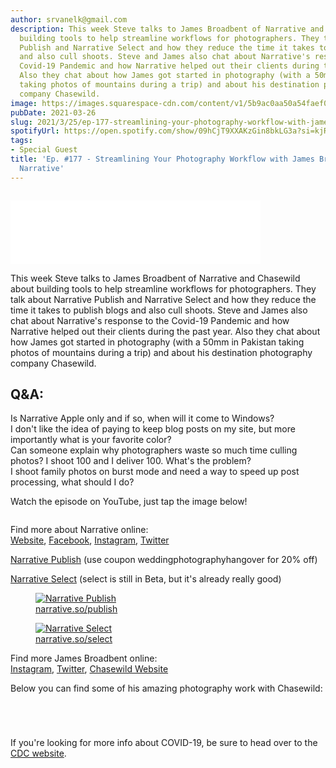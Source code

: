 ```yaml
---
author: srvanelk@gmail.com
description: This week Steve talks to James Broadbent of Narrative and Chasewild about
  building tools to help streamline workflows for photographers. They talk about Narrative
  Publish and Narrative Select and how they reduce the time it takes to publish blogs
  and also cull shoots. Steve and James also chat about Narrative's response to the
  Covid-19 Pandemic and how Narrative helped out their clients during the past year.
  Also they chat about how James got started in photography (with a 50mm in Pakistan
  taking photos of mountains during a trip) and about his destination photography
  company Chasewild.
image: https://images.squarespace-cdn.com/content/v1/5b9ac0aa50a54faef024c950/1616723766973-4KRMGJNZ8Z4UQFI6HNYP/James+Broadbent+Helicopter_FIX.jpg?format=original
pubDate: 2021-03-26
slug: 2021/3/25/ep-177-streamlining-your-photography-workflow-with-james-broadbent-of-narrative
spotifyUrl: https://open.spotify.com/show/09hCjT9XXAKzGin8bkLG3a?si=kjRZvQ1JTb6Ov3HVzSSlWA
tags:
- Special Guest
title: 'Ep. #177 - Streamlining Your Photography Workflow with James Broadbent of
  Narrative'
---
```


<figure>
  <img
    src="https://images.squarespace-cdn.com/content/v1/5b9ac0aa50a54faef024c950/1616723766973-4KRMGJNZ8Z4UQFI6HNYP/James+Broadbent+Helicopter_FIX.jpg?format=original"
    alt=""
  />
</figure>
<iframe
  class="embedly-embed"
  src="//cdn.embedly.com/widgets/media.html?src=https%3A%2F%2Fanchor.fm%2Fweddingphotohangover%2Fembed%2Fepisodes%2FEp--177---Streamlining-Your-Photography-Workflow-with-James-Broadbent-of-Narrative-eth7fs&display_name=Anchor+FM+Inc.&url=https%3A%2F%2Fanchor.fm%2Fweddingphotohangover%2Fepisodes%2FEp--177---Streamlining-Your-Photography-Workflow-with-James-Broadbent-of-Narrative-eth7fs&image=https%3A%2F%2Fd3t3ozftmdmh3i.cloudfront.net%2Fproduction%2Fpodcast_uploaded_episode400%2F805714%2F805714-1616721484925-7c93276d49c7d.jpg&key=61d05c9d54e8455ea7a9677c366be814&type=text%2Fhtml&schema=anchor&wmode=opaque"
  width="400"
  height="102"
  scrolling="no"
  title="Anchor FM Inc. embed"
  frameborder="0"
  allow="autoplay; fullscreen"
  allowfullscreen="true"
></iframe>

This week Steve talks to James Broadbent of Narrative and Chasewild about building tools to help streamline workflows for photographers. They talk about Narrative Publish and Narrative Select and how they reduce the time it takes to publish blogs and also cull shoots. Steve and James also chat about Narrative's response to the Covid-19 Pandemic and how Narrative helped out their clients during the past year. Also they chat about how James got started in photography (with a 50mm in Pakistan taking photos of mountains during a trip) and about his destination photography company Chasewild.

## Q&A:

Is Narrative Apple only and if so, when will it come to Windows?  
I don't like the idea of paying to keep blog posts on my site, but more importantly what is your favorite color?  
Can someone explain why photographers waste so much time culling photos? I shoot 100 and I deliver 100. What's the problem?  
I shoot family photos on burst mode and need a way to speed up post processing, what should I do?

Watch the episode on YouTube, just tap the image below!

<figure>
  <img
    src="https://images.squarespace-cdn.com/content/v1/5b9ac0aa50a54faef024c950/1616760019549-U7QGZLOXE21I0GTJ7MWV/Narrative_YT_Thumbnail.jpg"
    alt=""
  />
</figure>

Find more about Narrative online:  
[Website](https://narrative.so/), [Facebook](https://www.facebook.com/narrativeapp/), [Instagram](https://www.instagram.com/narrativeapp/), [Twitter](https://twitter.com/narrativeapp)

[Narrative Publish](https://narrative.so/publish) (use coupon weddingphotographyhangover for 20% off)

[Narrative Select](https://narrative.so/select) (select is still in Beta, but it's already really good)

<figure>
  <a
    href="https://narrative.so/publish"
    target="_blank"
    rel="noopener noreferrer"
  >
    <img
      src="https://images.squarespace-cdn.com/content/v1/5b9ac0aa50a54faef024c950/1616724363590-RHDNSUDV7ID0AE6UVUFZ/Publish-lockup-stacked-on_beige.jpg?format=original"
      alt="Narrative Publish"
    />
  </a>
  <figcaption>
    <a href="https://narrative.so/publish">narrative.so/publish</a>
  </figcaption>
</figure>

<figure>
  <a
    href="https://narrative.so/select"
    target="_blank"
    rel="noopener noreferrer"
  >
    <img
      src="https://images.squarespace-cdn.com/content/v1/5b9ac0aa50a54faef024c950/1616724457309-P7WKOLKNNQ60U6YLS8XZ/Select-lockup-stacked-on_beige.jpg?format=original"
      alt="Narrative Select"
    />
  </a>
  <figcaption>
    <a href="https://narrative.so/select">narrative.so/select</a>
  </figcaption>
</figure>

Find more James Broadbent online:  
[Instagram](https://www.instagram.com/james.broadbent/), [Twitter](https://twitter.com/jamesbroadbent_), [Chasewild Website](https://www.chasewild.com/)

Below you can find some of his amazing photography work with Chasewild:

<figure>
  <img
    src="https://images.squarespace-cdn.com/content/v1/5b9ac0aa50a54faef024c950/1616724668662-592H57DL8YFNOM3RORZ9/12_Chasewild_30RS18.jpg?format=original"
    alt=""
  />
</figure>
<figure>
  <img
    src="https://images.squarespace-cdn.com/content/v1/5b9ac0aa50a54faef024c950/1616724663911-XZ5RDCV6BAWHYJB9VMWR/09_Chasewild_30RS18.jpg?format=original"
    alt=""
  />
</figure>
<figure>
  <img
    src="https://images.squarespace-cdn.com/content/v1/5b9ac0aa50a54faef024c950/1616724698645-P7O3ZZ3O0CSJV68MC07H/04_Chasewild_30RS18.jpg?format=original"
    alt=""
  />
</figure>
<figure>
  <img
    src="https://images.squarespace-cdn.com/content/v1/5b9ac0aa50a54faef024c950/1616724711221-DC1M5Y5XHFTS20I95REH/22_Chasewild_30RS18.jpg?format=original"
    alt=""
  />
</figure>

If you're looking for more info about COVID-19, be sure to head over to the [CDC website](https://www.cdc.gov/coronavirus/2019-ncov/index.html).